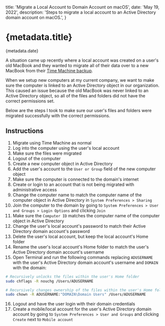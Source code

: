 
  title: 'Migrate a Local Account to Domain Account on macOS',
  date: 'May 19, 2022',
  description:
    'Steps to migrate a local account to an Active Directory domain account on macOS.',
}

# {metadata.title}

<Date>{metadata.date}</Date>

A situation came up recently where a local account was created on a user's old MacBook and they wanted to migrate all of their data over to a new MacBook from their [Time Machine backup](https://support.apple.com/en-us/HT201250).

When we setup new computers at my current company, we want to make sure the computer is linked to an Active Directory object in our organization. This caused an issue because the old MacBook was never linked to an Active Directory object, so all of the files and folders did not have the correct permissions set.

Below are the steps I took to make sure our user's files and folders were migrated successfully with the correct permissions.

## Instructions

1. Migrate using Time Machine as normal
2. Log into the computer using the user's local account
3. Make sure the files were migrated
4. Logout of the computer
5. Create a new computer object in Active Directory
6. Add the user's account to the `User or Group` field of the new computer object
7. Make sure the computer is connected to the domain's internet
8. Create or login to an account that is not being migrated with administrative access
9. Change the computer name to match the computer name of the computer object in Active Directory in `System Preferences > Sharing`
10. Join the computer to the domain by going to `System Preferences > User and Groups > Login Options` and clicking `Join`
11. Make sure the `Computer ID` matches the computer name of the computer object in Active Directory
12. Change the user's local account's password to match their Active Directory domain account's password
13. Delete the user's local account, but keep the local account's Home folder
14. Rename the user's local account's Home folder to match the user's Active Directory domain account's username
15. Open Terminal and run the following commands replacing `ADUSERNAME` with the user's Active Directory domain account's username and `DOMAIN` with the domain:

```bash title="unlock-and-change-ownership.sh"
# Recursively unlocks the files within the user's Home folder
sudo chflags -R nouchg /Users/ADUSERNAME

# Recursively changes ownership of the files within the user's Home folder to the user's Active Directory domain account
sudo chown -R ADUSERNAME:"DOMAIN\Domain Users" /Users/ADUSERNAME
```

16. Logout and have the user login with their domain credentials
17. Create a mobile/local account for the user's Active Directory domain account by going to `System Preferences > User and Groups` and clicking `Create` next to `Mobile account`
